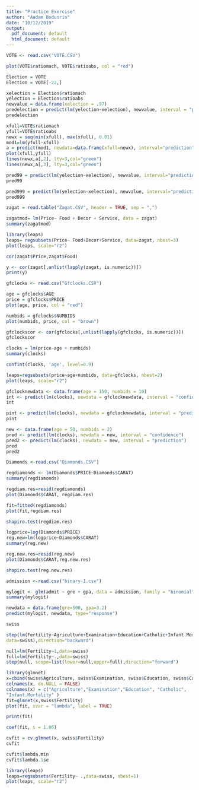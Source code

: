 ```yaml
---
title: "Practice Exercise"
author: "Aadam Bodunrin"
date: "10/12/2019"
output:
  pdf_document: default
  html_document: default
---
```

```r
VOTE <- read.csv("VOTE.CSV")
```

```r
plot(VOTE$ratiomach, VOTE$ratioabs, col = "red")
```

```r
Election = VOTE
Election = VOTE[-22,]
```

```r
xelection = Election$ratiomach
yelection = Election$ratioabs
newvalue = data.frame(xelection = .97)
predelection = predict(lm(yelection~xelection), newvalue, interval = "prediction")
predelection
```

```r
xfull=VOTE$ratiomach
yfull=VOTE$ratioabs
newx = seq(min(xfull), max(xfull), 0.01)
mod1=lm(yfull~xfull)
a = predict(mod1, newdata=data.frame(xfull=newx), interval="prediction")
plot(xfull,yfull)
lines(newx,a[,2], lty=3,col="green")
lines(newx,a[,3], lty=3,col="green")
```


```r
pred99 = predict(lm(yelection~xelection), newvalue, interval="prediction",level=.99)
pred99
```


```r
pred999 = predict(lm(yelection~xelection), newvalue, interval="prediction",level=.999)
pred999

```

```r
zagat = read.table("Zagat.CSV", header = TRUE, sep = ",")
```

```r
zagatmod= lm(Price~ Food + Decor + Service, data = zagat)
summary(zagatmod)
```

```r
library(leaps)
leaps= regsubsets(Price~ Food+Decor+Service, data=zagat, nbest=3)
plot(leaps, scale="r2")
```

```r
cor(zagat$Price,zagat$Food)
```

```r
y <- cor(zagat[,unlist(lapply(zagat, is.numeric))])
print(y)
```

```r
gfclocks <- read.csv("Gfclocks.CSV")
```

```r
age = gfclocks$AGE
price = gfclocks$PRICE
plot(age, price, col = "red")
```

```r
numbids = gfclocks$NUMBIDS
plot(numbids, price, col = "brown")
```

```r
gfclockscor <- cor(gfclocks[,unlist(lapply(gfclocks, is.numeric))])
gfclockscor
```

```r
clocks = lm(price~age + numbids)
summary(clocks)
```

```r
confint(clocks, 'age', level=0.9)
```

```r
leaps=regsubsets(price~age+numbids, data=gfclocks, nbest=2)
plot(leaps, scale="r2")
```

```r
gfclocknewdata <- data.frame(age = 150, numbids = 10)
int <- predict(lm(clocks), newdata = gfclocknewdata, interval = "confidence")
int

```

```r
pint <- predict(lm(clocks), newdata = gfclocknewdata, interval = "prediction")
pint
```

```r
new <- data.frame(age = 50, numbids = 2)
pred <- predict(lm(clocks), newdata = new, interval = "confidence")
pred2 <- predict(lm(clocks), newdata = new, interval = "prediction")
pred
pred2
```


```r
Diamonds <-read.csv("Diamonds.CSV")
```

```r
regdiamonds <- lm(Diamonds$PRICE~Diamonds$CARAT)
summary(regdiamonds)
```

```r
regdiam.res=resid(regdiamonds)
plot(Diamonds$CARAT, regdiam.res)
```

```r
fit=fitted(regdiamonds)
plot(fit,regdiam.res)
```

```r
shapiro.test(regdiam.res)

```

```r
logprice=log(Diamonds$PRICE)
reg.new=lm(logprice~Diamonds$CARAT)
summary(reg.new)
```

```r
reg.new.res=resid(reg.new)
plot(Diamonds$CARAT,reg.new.res)
```

```r
shapiro.test(reg.new.res)
```

```r
admission <-read.csv("binary-1.csv")
```

```r
mylogit <- glm(admit ~ gre + gpa, data = admission, family = "binomial")
summary(mylogit)
```

```r
newdata = data.frame(gre=500, gpa=3.2)
predict(mylogit, newdata, type="response")
```

```r
swiss

```

```r
step(lm(Fertility~Agriculture+Examination+Education+Catholic+Infant.Mortality,
data=swiss),direction="backward")
```

```r
null=lm(Fertility~1,data=swiss)
full=lm(Fertility~.,data=swiss)
step(null, scope=list(lower=null,upper=full),direction="forward")
```

```r
library(glmnet)
x=cbind(swiss$Agriculture, swiss$Examination, swiss$Education, swiss$Catholic, swiss$Infant.Mortality)
colnames(x, do.NULL = FALSE)
colnames(x) = c("Agriculture","Examination","Education", "Catholic",
"Infant.Mortality" )
fit=glmnet(x,swiss$Fertility)
plot(fit, xvar = "lambda", label = TRUE)

```

```r
print(fit)
```
```r
coef(fit, s = 1.06)
```

```r
cvfit = cv.glmnet(x, swiss$Fertility)
cvfit
```

```r
cvfit$lambda.min
cvfit$lambda.1se
```

```r
library(leaps)
leaps=regsubsets(Fertility~ .,data=swiss, nbest=1)
plot(leaps, scale="r2")
```

